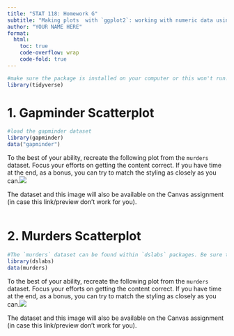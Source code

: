 ```yaml
---
title: "STAT 118: Homework G"
subtitle: "Making plots  with `ggplot2`: working with numeric data using `scales`, labels, jitter"
author: "YOUR NAME HERE"
format:
  html: 
    toc: true
    code-overflow: wrap
    code-fold: true
---
```


```r
#make sure the package is installed on your computer or this won't run! 
library(tidyverse)
```

# 1. Gapminder Scatterplot

```r
#load the gapminder dataset
library(gapminder)
data("gapminder")
```

To the best of your ability, recreate the following plot from the `murders` dataset. Focus your efforts on getting the content correct. If you have time at the end, as a bonus, you can try to match the styling as closely as you can.![](https://github.com/emalcolmwhite/STAT0118/blob/main/MATH0118_G_ggplot3_gapminder_labels.jpg?raw=true)

The dataset and this image will also be available on the Canvas assignment (in case this link/preview don't work for you).

```r

```


# 2. Murders Scatterplot

```r
#The `murders` dataset can be found within `dslabs` packages. Be sure the download the package first and then run this command to load the data.
library(dslabs)
data(murders)
```

To the best of your ability, recreate the following plot from the `murders` dataset. Focus your efforts on getting the content correct. If you have time at the end, as a bonus, you can try to match the styling as closely as you can.![](https://github.com/emalcolmwhite/STAT0118/blob/main/MATH0118_G_ggplot3_Homework_murders_scatterplot.png?raw=true)

The dataset and this image will also be available on the Canvas assignment (in case this link/preview don't work for you).

```r

```
